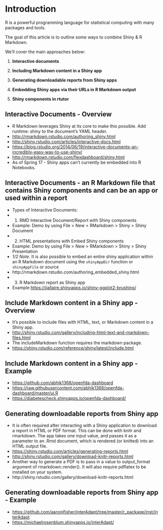 # Introduction {#intro}

R is a powerful programming language for statistical computing with many packages and tools.

The goal of this article is to outline some ways to combine Shiny & R Markdown.

We'll cover the main approaches below:

1. **Interactive documents**

2. **Including Markdown content in a Shiny app**

3. **Generating downloadable reports from Shiny apps**

4. **Embedding Shiny apps via their URLs in R Markdown output**

5. **Shiny components in rtutor**

## Interactive Documents - Overview
- R Markdown leverages Shiny at its core to make this possible. Add runtime: shiny to the document’s YAML header.
- [http://rmarkdown.rstudio.com/authoring_shiny.html](http://rmarkdown.rstudio.com/authoring_shiny.html)
- [http://shiny.rstudio.com/articles/interactive-docs.html](http://shiny.rstudio.com/articles/interactive-docs.html)
- [https://blog.rstudio.org/2014/06/19/interactive-documents-an-incredibly-easy-way-to-use-shiny/](https://blog.rstudio.org/2014/06/19/interactive-documents-an-incredibly-easy-way-to-use-shiny/)
- [http://rmarkdown.rstudio.com/flexdashboard/shiny.html](http://rmarkdown.rstudio.com/flexdashboard/shiny.html)
- As of Spring 17 - Shiny apps can’t currently be embedded into R Notebooks.

## Interactive Documents - an R Markdown file that contains Shiny components and can be an app or used within a report

- Types of Interactive Documents:
- 1. RMD Interactive Document/Report with Shiny components 
- Example: Demo by using File > New > RMarkdown > Shiny > Shiny Document
- 2. HTML presentations with Embed Shiny components
- Example: Demo by using File > New > RMarkdown > Shiny > Shiny Presentation
- *1/2 Note*. It is also possible to embed an entire shiny application within an R Markdown document using the `shinyAppDir` function or `shinyAppFile` or source
- http://rmarkdown.rstudio.com/authoring_embedded_shiny.html
- 3. R Markdown report as Shiny app
- Example [https://jjallaire.shinyapps.io/shiny-ggplot2-brushing/](https://jjallaire.shinyapps.io/shiny-ggplot2-brushing/)

## Include Markdown content in a Shiny app - Overview
- It's possible to include files with HTML, text, or Markdown content in a Shiny app.
- [http://shiny.rstudio.com/gallery/including-html-text-and-markdown-files.html](http://shiny.rstudio.com/gallery/including-html-text-and-markdown-files.html)
- The includeMarkdown function requires the markdown package.
- [https://shiny.rstudio.com/reference/shiny/latest/include.html](https://shiny.rstudio.com/reference/shiny/latest/include.html)

## Include Markdown content in a Shiny app - Example
- [https://github.com/abhik1368/openfda-dashboard](https://github.com/abhik1368/openfda-dashboard)
- [https://raw.githubusercontent.com/abhik1368/openfda-dashboard/master/ui.R](https://raw.githubusercontent.com/abhik1368/openfda-dashboard/master/ui.R)
- [https://diabetescheck.shinyapps.io/openfda-dashboard/](https://diabetescheck.shinyapps.io/openfda-dashboard/)

## Generating downloadable reports from Shiny app
- It is often required after interacting with a Shiny application to download a report in HTML or PDF format. This can be done with knitr and rmarkdown. The app takes one input value, and passes it as a parameter to an .Rmd document, which is rendered (or knitted) into an HTML output file.
- [https://shiny.rstudio.com/articles/generating-reports.html](https://shiny.rstudio.com/articles/generating-reports.html)
- [http://shiny.rstudio.com/gallery/download-knitr-reports.html](http://shiny.rstudio.com/gallery/download-knitr-reports.html)
- Another way to generate a PDF is to pass in a value to output_format argument of rmarkdown::render(). It will also require pdflatex to be installed on your system.
- http://shiny.rstudio.com/gallery/download-knitr-reports.html

## Generating downloadable reports from Shiny app - Example

- [https://github.com/aaronjfisher/interAdapt/tree/master/r_package/inst/interAdapt](https://github.com/aaronjfisher/interAdapt/tree/master/r_package/inst/interAdapt)
- [https://michaelrosenblum.shinyapps.io/interAdapt/](https://michaelrosenblum.shinyapps.io/interAdapt/)
